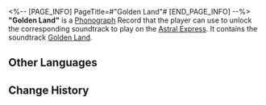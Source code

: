 <%-- [PAGE_INFO]
PageTitle=#"Golden Land"#
[END_PAGE_INFO] --%>
{{Item Infobox
|id          = 210307
|image       = Item Golden Land.png
|type        = Disk
|invCategory = Valuables
|rarity      = 3
|effect      = 
|description = A record that can be played on the Express' phonograph. It might be a chance acquisition or a gift from someone else. All sorts of memories surge up when the music plays &mdash; the smiles, encounters, touches, and the excitement of battle. Maybe that is why people still collect records even as society rapidly advances.<br />The current record contains the track "Golden Land."
}}
{{Description|''In the largest money sink in the cosmos, "Consumerism" is the number one religion.''}}
'''"Golden Land"''' is a [[Phonograph]] Record that the player can use to unlock the corresponding soundtrack to play on the [[Astral Express]]. It contains the soundtrack [[Golden Land]].

==Other Languages==
{{Other Languages
|en   = "Golden Land"
|zhs  = 《黄金之地》
|zht  = 《黃金之地》
|ja   = 『黄金の地』
|ko   = ≪황금의 땅≫
|es   = Tierra dorada
|fr   = «&nbsp;Golden Land&nbsp;»
|ru   = Golden Land
|th   = "Golden Land"
|vi   = Vùng Đất Vàng
|de   = „Goldenes Land“
|id   = "Golden Land"
|pt   = "Golden Land"
}}

==Change History==
{{Change History|2.0}}